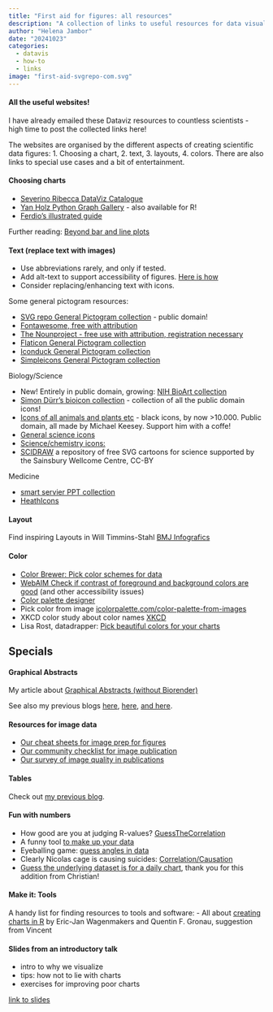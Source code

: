 ```yaml
---
title: "First aid for figures: all resources"
description: "A collection of links to useful resources for data visualization"
author: "Helena Jambor"
date: "20241023"
categories:
  - datavis
  - how-to
  - links
image: "first-aid-svgrepo-com.svg"
---
```

#### All the useful websites! 
I have already emailed these Dataviz resources to countless scientists - high time to post the collected links here!

The websites are organised by the different aspects of creating scientific data figures: 1. Choosing a chart, 2. text, 3. layouts, 4. colors. There are also links to special use cases and a bit of entertainment. 

#### Choosing charts
- [Severino Ribecca DataViz Catalogue](http://www.datavizcatalogue.com/)
- [Yan Holz Python Graph Gallery](https://python-graph-gallery.com/) - also available for R! 
- [Ferdio's illustrated guide](http://datavizproject.com/)

Further reading: [Beyond bar and line plots](https://journals.plos.org/plosbiology/article?id=10.1371/journal.pbio.1002128)

#### Text (replace text with images)
- Use abbreviations rarely, and only if tested.
- Add alt-text to support accessibility of figures. [Here is how](https://www.perkins.org/resource/how-write-alt-text-and-image-descriptions-visually-impaired/)
- Consider replacing/enhancing text with icons.  

Some general pictogram resources:

- [SVG repo General Pictogram collection](https://www.svgrepo.com/) - public domain! 
- [Fontawesome, free with attribution](https://fontawesome.com/icons?d=gallery&c=animals)
- [The Nounproject - free use with attribution, registration necessary](https://thenounproject.com/)
- [Flaticon General Pictogram collection](https://www.flaticon.com/)
- [Iconduck General Pictogram collection](https://iconduck.com/)
- [Simpleicons General Pictogram collection](https://simpleicons.org/)

Biology/Science

- New! Entirely in public domain, growing: [NIH BioArt collection](https://bioart.niaid.nih.gov/)
- [Simon Dürr's bioicon collection](https://bioicons.com/) - collection of all the public domain icons! 
- [Icons of all animals and plants etc](http://phylopic.org) - black icons, by now >10.000. Public domain, all made by Michael Keesey. Support him with a coffe! 
- [General science icons](https://www.ebi.ac.uk/style-lab/general/fonts/v1.3/)
- [Science/chemistry icons:](https://reactome.org/icon-lib)
- [SCIDRAW](https://scidraw.io/) a repository of free SVG cartoons for science supported by the Sainsbury Wellcome Centre, CC-BY

Medicine 

- [smart servier PPT collection](https://smart.servier.com/)
- [HeathIcons](https://healthicons.org/)

#### Layout 
Find inspiring Layouts in Will Timmins-Stahl [BMJ Infografics](https://www.bmj.com/infographics)

#### Color
- [Color Brewer: Pick color schemes for data](https://colorbrewer2.org)
- [WebAIM Check if contrast of foreground and background colors are good](https://webaim.org/resources/contrastchecker/) (and other accessibility issues) 
- [Color palette designer](http://paletton.com)
- Pick color from image [icolorpalette.com/color-palette-from-images](http://icolorpalette.com/color-palette-from-images)
- XKCD color study about color names [XKCD](https://blog.xkcd.com/2010/05/03/color-survey-results/)
- Lisa Rost, datadrapper: [Pick beautiful colors for your charts](https://blog.datawrapper.de/beautifulcolors/)

## Specials
#### Graphical Abstracts
My article about [Graphical Abstracts (without Biorender)](https://journals.plos.org/ploscompbiol/article?id=10.1371/journal.pcbi.1011789)

See also my previous blogs [here ](../GraphicalAbstract_1/index.qmd), [here](../GraphicalAbstracts_2/index.qmd), [and here](../GraphicalAbstracts_3/GraphicalAbstracts.qmd).

#### Resources for image data
- [Our cheat sheets for image prep for figures](https://www.ncbi.nlm.nih.gov/pmc/articles/PMC7931257/)
- [Our community checklist for image publication](https://www.nature.com/articles/s41592-023-01987-9)
- [Our survey of image quality in publications](https://journals.plos.org/plosbiology/article?id=10.1371/journal.pbio.3001161)

#### Tables
Check out [my previous blog](../Tables/TableDesign.qmd).

#### Fun with numbers
- How good are you at judging R-values? [GuessTheCorrelation](http://guessthecorrelation.com/)
- A funny tool [to make up your data](http://robertgrantstats.co.uk/drawmydata.html)
- Eyeballing game: [guess angles in data](http://woodgears.ca/eyeball/)
- Clearly Nicolas cage is causing suicides: [Correlation/Causation](http://www.tylervigen.com/spurious-correlations)
- [Guess the underlying dataset is for a daily chart](https://www.graphs.world/), thank you for this addition from Christian! 

#### Make it: Tools
A handy list for finding resources to tools and software:
- All about [creating charts in R](https://shinyapps.org/apps/RGraphCompendium/index.php) by Eric-Jan Wagenmakers and Quentin F. Gronau, suggestion from Vincent

#### Slides from an introductory talk 
- intro to why we visualize
- tips: how not to lie with charts
- exercises for improving poor charts 

[link to slides](https://www.dropbox.com/scl/fi/q9xknt6oq60t77hrzdshs/2024-10-08_HelenaJambor_handout.pdf?rlkey=ivpwlankzh4kvg9uvwelzo2r5&st=1u3ctz9b&dl=0)





